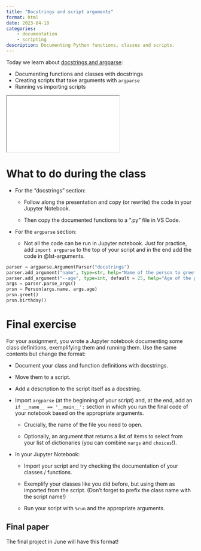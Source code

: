 ```yaml
---
title: "Docstrings and script arguments"
format: html
date: 2023-04-18
categories:
    - documentation
    - scripting
description: Documenting Python functions, classes and scripts.
---
```


Today we learn about [docstrings and argparse](../slides/documentation.qmd){target="_blank"}:

- Documenting functions and classes with docstrings
- Creating scripts that take arguments with `argparse`
- Running vs importing scripts

<div>
```{=html}
<iframe class="slide-deck" src="../slides/documentation.html"></iframe>
```
</div>

# What to do during the class

- For the "docstrings" section:

    + Follow along the presentation and copy (or rewrite) the code in your Jupyter Notebook.

    + Then copy the documented functions to a ".py" file in VS Code.

- For the `argparse` section:

    + Not all the code can be run in Jupyter notebook. Just for practice, add `import argparse` to the top of your script and in the end add the code in @lst-arguments.

```{#lst-arguments .python lst-cap="Argparse code for a script."}
parser = argparse.ArgumentParser("docstrings")
parser.add_argument("name", type=str, help="Name of the person to greet")
parser.add_argument("--age", type=int, default = 25, help="Age of the person before their birthday.")
args = parser.parse_args()
prsn = Person(args.name, args.age)
prsn.greet()
prsn.birthday()
```

# Final exercise

For your assignment, you wrote a Jupyter notebook documenting some class definitions, exemplifying them and running them. Use the same contents but change the format:

- Document your class and function definitions with docstrings.

- Move them to a script.

- Add a description to the script itself as a docstring.

- Import `argparse` (at the beginning of your script) and, at the end, add an `if __name__ == '__main__':` section in which you run the final code of your notebook based on the appropriate arguments.

    + Crucially, the name of the file you need to open.

    + Optionally, an argument that returns a list of items to select from your list of dictionaries (you can combine `nargs` and `choices`!).

- In your Jupyter Notebook:

    + Import your script and try checking the documentation of your classes / functions.
    
    + Exemplify your classes like you did before, but using them as imported from the script. (Don't forget to prefix the class name with the script name!)

    + Run your script with `%run` and the appropriate arguments.

::: callout-tip
## Final paper

The final project in June will have this format!

:::